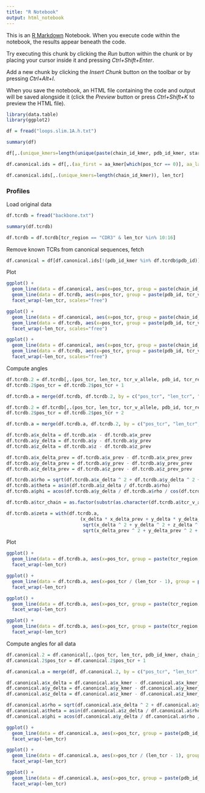 ```yaml
---
title: "R Notebook"
output: html_notebook
---
```


This is an [R Markdown](http://rmarkdown.rstudio.com) Notebook. When you execute code within the notebook, the results appear beneath the code. 

Try executing this chunk by clicking the *Run* button within the chunk or by placing your cursor inside it and pressing *Ctrl+Shift+Enter*. 


Add a new chunk by clicking the *Insert Chunk* button on the toolbar or by pressing *Ctrl+Alt+I*.

When you save the notebook, an HTML file containing the code and output will be saved alongside it (click the *Preview* button or press *Ctrl+Shift+K* to preview the HTML file).


```r
library(data.table)
library(ggplot2)
```

```r
df = fread("loops.slim.1A.h.txt")
```

```r
summary(df)
```

```r
df[,.(unique_kmers=length(unique(paste(chain_id_kmer, pdb_id_kmer, start_kmer)))), len_tcr]
```

```r
df.canonical.ids = df[,.(aa_first = aa_kmer[which(pos_tcr == 0)], aa_last = aa_kmer[which(pos_tcr == len_tcr - 1)]), by=.(chain_id_kmer, pdb_id_kmer, start_kmer, len_tcr)][aa_first == "C" & aa_last %in% c("F", "W")]

df.canonical.ids[,.(unique_kmers=length(chain_id_kmer)), len_tcr]
```

### Profiles

Load original data

```r
df.tcrdb = fread("backbone.txt")

summary(df.tcrdb)

df.tcrdb = df.tcrdb[tcr_region == "CDR3" & len_tcr %in% 10:16]
```

Remove known TCRs from canonical sequences, fetch

```r
df.canonical = df[df.canonical.ids[!(pdb_id_kmer %in% df.tcrdb$pdb_id)], on=.(chain_id_kmer, pdb_id_kmer, start_kmer, len_tcr)]
```

Plot

```r
ggplot() + 
  geom_line(data = df.canonical, aes(x=pos_tcr, group = paste(chain_id_kmer, pdb_id_kmer, start_kmer), y = x_kmer), alpha=0.1) +
  geom_line(data = df.tcrdb, aes(x=pos_tcr, group = paste(pdb_id, tcr_v_allele), y = x), alpha=0.5, color = "red", linetype="dashed") +
  facet_wrap(~len_tcr, scales="free")

ggplot() + 
  geom_line(data = df.canonical, aes(x=pos_tcr, group = paste(chain_id_kmer, pdb_id_kmer, start_kmer), y = y_kmer), alpha=0.1) +
  geom_line(data = df.tcrdb, aes(x=pos_tcr, group = paste(pdb_id, tcr_v_allele), y = y), alpha=0.5, color = "red", linetype="dashed") +
  facet_wrap(~len_tcr, scales="free")

ggplot() + 
  geom_line(data = df.canonical, aes(x=pos_tcr, group = paste(chain_id_kmer, pdb_id_kmer, start_kmer), y = z_kmer), alpha=0.1) +
  geom_line(data = df.tcrdb, aes(x=pos_tcr, group = paste(pdb_id, tcr_v_allele), y = z), alpha=0.5, color = "red", linetype="dashed") +
  facet_wrap(~len_tcr, scales="free")
```

Compute angles

```r
df.tcrdb.2 = df.tcrdb[,.(pos_tcr, len_tcr, tcr_v_allele, pdb_id, tcr_region, x, y, z)]
df.tcrdb.2$pos_tcr = df.tcrdb.2$pos_tcr + 1

df.tcrdb.a = merge(df.tcrdb, df.tcrdb.2, by = c("pos_tcr", "len_tcr", "tcr_v_allele", "pdb_id", "tcr_region"), suffixes = c("", "_prev"))[pos_tcr > 0]

df.tcrdb.2 = df.tcrdb[,.(pos_tcr, len_tcr, tcr_v_allele, pdb_id, tcr_region, x, y, z)]
df.tcrdb.2$pos_tcr = df.tcrdb.2$pos_tcr + 2

df.tcrdb.a = merge(df.tcrdb.a, df.tcrdb.2, by = c("pos_tcr", "len_tcr", "tcr_v_allele", "pdb_id", "tcr_region"), suffixes = c("", "_prev_prev"))[pos_tcr > 1]

df.tcrdb.a$x_delta = df.tcrdb.a$x - df.tcrdb.a$x_prev
df.tcrdb.a$y_delta = df.tcrdb.a$y - df.tcrdb.a$y_prev
df.tcrdb.a$z_delta = df.tcrdb.a$z - df.tcrdb.a$z_prev

df.tcrdb.a$x_delta_prev = df.tcrdb.a$x_prev - df.tcrdb.a$x_prev_prev
df.tcrdb.a$y_delta_prev = df.tcrdb.a$y_prev - df.tcrdb.a$y_prev_prev
df.tcrdb.a$z_delta_prev = df.tcrdb.a$z_prev - df.tcrdb.a$z_prev_prev

df.tcrdb.a$rho = sqrt(df.tcrdb.a$x_delta ^ 2 + df.tcrdb.a$y_delta ^ 2 + df.tcrdb.a$z_delta ^ 2)
df.tcrdb.a$theta = asin(df.tcrdb.a$z_delta / df.tcrdb.a$rho)
df.tcrdb.a$phi = acos(df.tcrdb.a$y_delta / df.tcrdb.a$rho / cos(df.tcrdb.a$theta))

df.tcrdb.a$tcr_chain = as.factor(substr(as.character(df.tcrdb.a$tcr_v_allele), 1, 3))

df.tcrdb.a$zeta = with(df.tcrdb.a, 
                           (x_delta * x_delta_prev + y_delta * y_delta_prev + z_delta * z_delta_prev) /
                            sqrt(x_delta ^ 2 + y_delta ^ 2 + z_delta ^ 2) /
                            sqrt(x_delta_prev ^ 2 + y_delta_prev ^ 2 + z_delta_prev ^ 2))
```

Plot

```r
ggplot() + 
  geom_line(data = df.tcrdb.a, aes(x=pos_tcr, group = paste(tcr_region, pdb_id, tcr_v_allele), y = rho, color = tcr_chain)) +
  facet_wrap(~len_tcr)

ggplot() + 
  geom_line(data = df.tcrdb.a, aes(x=pos_tcr / (len_tcr - 1), group = paste(tcr_region, pdb_id, tcr_v_allele), y = theta / pi * 180, color = tcr_chain)) +
  facet_wrap(~len_tcr)

ggplot() + 
  geom_line(data = df.tcrdb.a, aes(x=pos_tcr, group = paste(tcr_region, pdb_id, tcr_v_allele), y = phi / pi * 180, color = tcr_chain)) +
  facet_wrap(~len_tcr)

ggplot() + 
  geom_line(data = df.tcrdb.a, aes(x=pos_tcr, group = paste(tcr_region, pdb_id, tcr_v_allele), y = acos(zeta) / pi * 180, color = tcr_chain)) +
  facet_wrap(~len_tcr)
```

Compute angles for all data

```r
df.canonical.2 = df.canonical[,.(pos_tcr, len_tcr, pdb_id_kmer, chain_id_kmer, start_kmer, x_kmer, y_kmer, z_kmer)]
df.canonical.2$pos_tcr = df.canonical.2$pos_tcr + 1

df.canonical.a = merge(df, df.canonical.2, by = c("pos_tcr", "len_tcr", "pdb_id_kmer", "chain_id_kmer", "start_kmer"), suffixes = c("", "_prev"))[pos_tcr > 0]

df.canonical.a$x_delta = df.canonical.a$x_kmer - df.canonical.a$x_kmer_prev
df.canonical.a$y_delta = df.canonical.a$y_kmer - df.canonical.a$y_kmer_prev
df.canonical.a$z_delta = df.canonical.a$z_kmer - df.canonical.a$z_kmer_prev

df.canonical.a$rho = sqrt(df.canonical.a$x_delta ^ 2 + df.canonical.a$y_delta ^ 2 + df.canonical.a$z_delta ^ 2)
df.canonical.a$theta = asin(df.canonical.a$z_delta / df.canonical.a$rho)
df.canonical.a$phi = acos(df.canonical.a$y_delta / df.canonical.a$rho / cos(df.canonical.a$theta))

ggplot() + 
  geom_line(data = df.canonical.a, aes(x=pos_tcr, group = paste(pdb_id_kmer, chain_id_kmer, start_kmer), y = rho), alpha = 0.01) +
  facet_wrap(~len_tcr)

ggplot() + 
  geom_line(data = df.canonical.a, aes(x=pos_tcr / (len_tcr - 1), group = paste(pdb_id_kmer, chain_id_kmer, start_kmer), y = theta / pi * 180), alpha = 0.01) +
  facet_wrap(~len_tcr)

ggplot() + 
  geom_line(data = df.canonical.a, aes(x=pos_tcr, group = paste(pdb_id_kmer, chain_id_kmer, start_kmer), y = phi / pi * 180), alpha = 0.01) +
  facet_wrap(~len_tcr)
```



